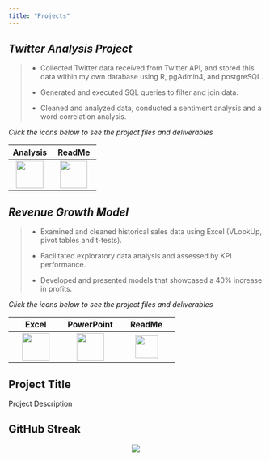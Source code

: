 ```yaml
---
title: "Projects"
---
```


::: {.callout-note collapse="true"}
## *Twitter Analysis Project*

> -   Collected Twitter data received from Twitter API, and stored this data within my own database using R, pgAdmin4, and postgreSQL.
>
> -   Generated and executed SQL queries to filter and join data.
>
> -   Cleaned and analyzed data, conducted a sentiment analysis and a word correlation analysis.

*Click the icons below to see the project files and deliverables*

|                                                  Analysis                                                   |                                                       ReadMe                                                       |
|:-----------------------------------------------------------------------------------------------------------:|:------------------------------------------------------------------------------------------------------------------:|
| [![](images/journal-richtext.svg){width="54"}](https://bradfordjohnson.github.io/twitter-analysis-project/) | [![](images/github.svg){width="54"}](https://github.com/bradfordjohnson/twitter-analysis-project/blob/t/README.md) |
:::

::: {.callout-note collapse="true"}
## *Revenue Growth Model*

> -   Examined and cleaned historical sales data using Excel (VLookUp, pivot tables and t-tests).
>
> -   Facilitated exploratory data analysis and assessed by KPI performance.
>
> -   Developed and presented models that showcased a 40% increase in profits.

*Click the icons below to see the project files and deliverables*

|                                                   Excel                                                    |                                                 PowerPoint                                                 |                                                      ReadMe                                                      |
|:----------------------------------------------------------------------------------------------------------:|:----------------------------------------------------------------------------------------------------------:|:----------------------------------------------------------------------------------------------------------------:|
| [![](images/filetype-xlsx.svg){width="54px"}](https://1drv.ms/x/s!Ahpkb3AfX4xfgsA0TbaqsDQorD8vKA?e=vEQXVr) | [![](images/filetype-pptx.svg){width="54px"}](https://1drv.ms/p/s!Ahpkb3AfX4xfgsAztt7OBQG6rwSqYg?e=HYOXor) | [![](images/github.svg){width="45"}](https://github.com/bradfordjohnson/thinkful/blob/main/capstone-1/README.md) |
:::

::: {.callout-note collapse="true"}
## Project Title

Project Description
:::

## GitHub Streak {#sec-github-streak}

<center>![](https://github-readme-streak-stats.herokuapp.com?user=bradfordjohnson&hide_border=true)</center>
